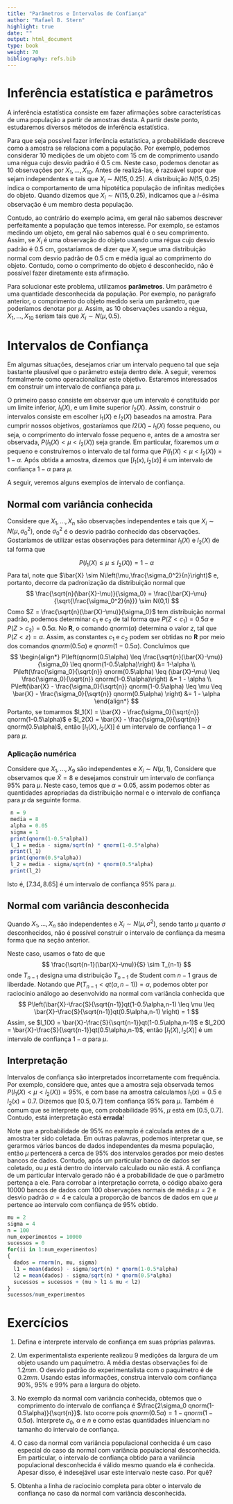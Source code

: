 ```yaml
---
title: "Parâmetros e Intervalos de Confiança"
author: "Rafael B. Stern"
highlight: true
date: ""
output: html_document
type: book
weight: 70
bibliography: refs.bib
---
```


# Inferência estatística e parâmetros

A inferência estatística consiste em 
fazer afirmações sobre  características de
uma população a partir de amostras desta.
A partir deste ponto, estudaremos diversos
métodos de inferência estatística.

Para que seja possível fazer inferência estatística,
a probabilidade descreve como 
a amostra se relaciona com a população.
Por exemplo, podemos considerar
$10$ medições de um objeto com $15$ cm 
de comprimento usando uma régua cujo
desvio padrão é $0.5$ cm. Neste caso,
podemos denotar as $10$ observações por
$X_{1},\ldots,X_{10}$. Antes de realizá-las,
é razoável supor que sejam independentes e
tais que $X_{i} \sim N(15, 0.25)$.
A distribuição $N(15, 0.25)$ indica o comportamento
de uma hipotética população de infinitas medições do objeto.
Quando dizemos que $X_{i} \sim N(15, 0.25)$, 
indicamos que a $i$-ésima observação é 
um membro desta população.

Contudo, ao contrário do exemplo acima,
em geral não sabemos descrever perfeitamente 
a população que temos interesse.
Por exemplo, se estamos medindo um objeto,
em geral não sabemos qual é o seu comprimento.
Assim, se $X_{i}$ é uma observação do objeto
usando uma régua cujo desvio padrão é $0.5$ cm,
gostaríamos de dizer que 
$X_i$ segue uma distribuição normal com
desvio padrão de $0.5$ cm e média igual
ao comprimento do objeto.
Contudo, como o comprimento do objeto é desconhecido,
não é possível fazer diretamente esta afirmação.

Para solucionar este problema, utilizamos **parâmetros**.
Um parâmetro é uma quantidade desconhecida da população.
Por exemplo, no parágrafo anterior, 
o comprimento do objeto medido
seria um parâmetro, que poderíamos denotar por $\mu$.
Assim, as $10$ observações usando a régua,
$X_{1}, \ldots, X_{10}$ seriam tais que 
$X_{i} \sim N(\mu, 0.5)$.

# Intervalos de Confiança

Em algumas situações, desejamos criar 
um intervalo pequeno tal que
seja bastante plausível que 
o parâmetro esteja dentro dele.
A seguir, veremos formalmente como
operacionalizar este objetivo.
Estaremos interessados em construir 
um intervalo de confiança para $\mu$.

O primeiro passo consiste em observar que
um intervalo é constituído por
um limite inferior, $l_1(X)$, e 
um limite superior $l_2(X)$. Assim, 
construir o intervalos consiste em
escolher $l_1(X)$ e $l_2(X)$ baseados na amostra.
Para cumprir nossos objetivos, gostaríamos que
$l2(X)-l_1(X)$ fosse pequeno, ou seja,
o comprimento do intervalo fosse pequeno e,
antes de a amostra ser observada,
$P(l_1(X) < \mu < l_2(X))$ seja grande.
Em particular, fixaremos um $\alpha$ pequeno e
construíremos o intervalo de tal forma que
$P(l_1(X) < \mu < l_2(X)) = 1-\alpha$.
Após obtida a amostra, dizemos que
$[l_1(x),l_2(x)]$ é um intervalo de confiança 
$1-\alpha$ para $\mu$.

A seguir, veremos alguns exemplos de intervalo de confiança.

## Normal com variância conhecida

Considere que $X_{1},\ldots,X_{n}$ são
observações independentes e tais que 
$X_{i} \sim N(\mu,\sigma_0^2)$, onde
$\sigma_0^2$ é o desvio padrão conhecido
das observações. Gostaríamos de 
utilizar estas observações para determinar
$l_1(X)$ e $l_2(X)$ de tal forma que

$$
 P(l_1(X) \leq \mu \leq l_2(X)) 
 = 1-\alpha
$$
Para tal, note que $\bar{X} \sim N\left(\mu,\frac{\sigma_0^2}{n}\right)$ e,
portanto, decorre da padronização da distribuição normal que
$$
 \frac{\sqrt{n}(\bar{X}-\mu)}{\sigma_0}
 = \frac{\bar{X}-\mu}{\sqrt{\frac{\sigma_0^2}{n}}} 
 \sim N(0,1)
$$
Como $Z = \frac{\sqrt{n}(\bar{X}-\mu)}{\sigma_0}$ tem
distribuição normal padrão, podemos determinar 
$c_1$ e $c_2$ de tal forma que
$P(Z < c_1) = 0.5\alpha$ e $P(Z > c_2)=0.5\alpha$.
No **R**, o comando *qnorm*($\alpha$) determina o valor $z$,
tal que $P(Z < z) = \alpha$. Assim, as constantes $c_1$ e $c_2$
podem ser obtidas no **R**
por meio dos comandos *qnorm*($0.5\alpha$) e
*qnorm*($1-0.5\alpha$).
Concluímos que
$$
\begin{align*}
 P\left(qnorm(0.5\alpha) \leq \frac{\sqrt{n}(\bar{X}-\mu)}{\sigma_0} 
 \leq qnorm(1-0.5\alpha)\right) 
 &= 1-\alpha \\
 P\left(\frac{\sigma_0}{\sqrt{n}} qnorm(0.5\alpha) \leq (\bar{X}-\mu) 
 \leq \frac{\sigma_0}{\sqrt{n}} qnorm(1-0.5\alpha)\right)
 &= 1 - \alpha \\
 P\left(\bar{X} - \frac{\sigma_0}{\sqrt{n}} qnorm(1-0.5\alpha) \leq \mu 
 \leq \bar{X} - \frac{\sigma_0}{\sqrt{n}} qnorm(0.5\alpha) \right)
 &= 1 - \alpha
\end{align*}
$$
Portanto, se tomarmos 
$l_1(X) = \bar{X} - \frac{\sigma_0}{\sqrt{n}} qnorm(1-0.5\alpha)$ e
$l_2(X) = \bar{X} - \frac{\sigma_0}{\sqrt{n}} qnorm(0.5\alpha)$, então 
$[l_1(X),l_2(X)]$ é 
um intervalo de confiança $1-\alpha$ para $\mu$.

### Aplicação numérica

Considere que $X_{1},\ldots,X_{9}$ são independentes e
$X_i \sim N(\mu,1)$, Considere que
observamos que $\bar{X} = 8$ e
desejamos construir um intervalo de
confiança $95\%$ para $\mu$.
Neste caso, temos que $\alpha = 0.05$,
assim podemos obter as quantidades apropriadas
da distribuição normal e o intervalo de confiança
para $\mu$ da seguinte forma.

```r
 n = 9
 media = 8
 alpha = 0.05
 sigma = 1
 print(qnorm(1-0.5*alpha))
 l_1 = media - sigma/sqrt(n) * qnorm(1-0.5*alpha)
 print(l_1)
 print(qnorm(0.5*alpha))
 l_2 = media - sigma/sqrt(n) * qnorm(0.5*alpha)
 print(l_2)
```
Isto é, $[7.34, 8.65]$ é um intervalo
de confiança $95\%$ para $\mu$.

## Normal com variância desconhecida

Quando $X_1,\ldots,X_n$ são independentes e
$X_i \sim N(\mu, \sigma^2)$, sendo 
tanto $\mu$ quanto $\sigma$ desconhecidos,
não é possível construir o intervalo de confiança
da mesma forma que na seção anterior.

Neste caso, usamos o fato de que
$$
 \frac{\sqrt{n-1}(\bar{X}-\mu)}{S} \sim T_{n-1}
$$
onde $T_{n-1}$ designa uma 
distribuição $T_{n-1}$ de Student com 
$n-1$ graus de liberdade.
Notando que $P(T_{n-1} < qt(\alpha,n-1)) = \alpha$,
podemos obter por raciocínio análogo ao
desenvolvido na normal com variância conhecida que
$$
 P\left(\bar{X}-\frac{S}{\sqrt{n-1}}qt(1-0.5\alpha,n-1) 
 \leq  \mu \leq 
 \bar{X}-\frac{S}{\sqrt{n-1}}qt(0.5\alpha,n-1) \right) = 1
$$
Assim, se
$l_1(X) = \bar{X}-\frac{S}{\sqrt{n-1}}qt(1-0.5\alpha,n-1)$ e
$l_2(X) = \bar{X}-\frac{S}{\sqrt{n-1}}qt(0.5\alpha,n-1)$, então
$[l_1(X),l_2(X)]$ é um intervalo de confiança $1-\alpha$ para $\mu$.

## Interpretação

Intervalos de confiança são interpretados
incorretamente com frequência. Por exemplo,
considere que, antes que a amostra seja observada
temos $P(l_1(X) < \mu < l_2(X)) = 95\%$, e
com base na amostra calculamos $l_1(x) = 0.5$ e $l_2(x)=0.7$.
Dizemos que $[0.5, 0.7]$ tem confiança 95\% para $\mu$.
Também é comum que se interprete que, com probabilidade 95\%,
$\mu$ está em $[0.5,0.7]$. Contudo, 
está interpretação está **errada**!

Note que a probabilidade de 95\% no exemplo é
calculada antes de a amostra ter sido coletada.
Em outras palavras, podemos interpretar que,
se gerarmos vários bancos de dados independentes 
da mesma população, então $\mu$ pertencerá a 
cerca de 95\% dos intervalos gerados por
meio destes bancos de dados.
Contudo, após um particular banco de dados ser coletado,
ou $\mu$ está dentro do intervalo calculado ou não está.
A confiança de um particular intervalo gerado
não é a probabilidade de que o parâmetro pertença a ele.
Para corrobar a interpretação correta,
o código abaixo gera $10000$ bancos de dados
com $100$ observações normais de média $\mu=2$ e
desvio padrão $\sigma=4$ e calcula 
a proporção de bancos de dados em que $\mu$
pertence ao intervalo com confiança de $95\%$ obtido.

```r
mu = 2
sigma = 4
n = 100
num_experimentos = 10000
sucessos = 0
for(ii in 1:num_experimentos)
{
  dados = rnorm(n, mu, sigma)
  l1 = mean(dados) - sigma/sqrt(n) * qnorm(1-0.5*alpha)
  l2 = mean(dados) - sigma/sqrt(n) * qnorm(0.5*alpha)
  sucessos = sucessos + (mu > l1 & mu < l2)
}
sucessos/num_experimentos
```

# Exercícios

1. Defina e interprete intervalo de confiança
em suas próprias palavras.

2. Um experimentalista experiente realizou $9$ medições da
largura de um objeto usando um paquímetro. 
A média destas observações foi de $1.2 mm$.
O desvio padrão do experimentalista 
com o paquímetro é de $0.2 mm$.
Usando estas informações, construa intervalo com confiança
90\%, 95\% e 99\% para a largura do objeto.

3. No exemplo da normal com variância conhecida, obtemos
que o comprimento do intervalo de confiança é
$\frac{2\sigma_0 qnorm(1-0.5\alpha)}{\sqrt{n}}$.
Isto ocorre pois $qnorm(0.5\alpha)=1-qnorm(1-0.5\alpha)$.
Interprete $\sigma_0$, $\alpha$ e $n$ e 
como estas quantidades inluenciam no 
tamanho do intervalo de confiança.

4. O caso da normal com variância populacional conhecida é
um caso especial do caso da normal com variância populacional desconhecida.
Em particular, o intervalo de confiança obtido
para a variância populacional desconhecida é válido 
mesmo quando ela é conhecida. Apesar disso, é indesejável
usar este intervalo neste caso. Por quê?

5. Obtenha a linha de raciocínio completa para obter 
o intervalo de confiança no caso da normal com variância desconhecida.

